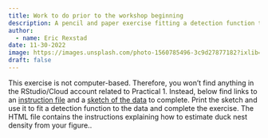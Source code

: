 ```yaml
---
title: Work to do prior to the workshop beginning
description: A pencil and paper exercise fitting a detection function to a histogram of perpendicular detection distances.
author: 
  - name: Eric Rexstad
date: 11-30-2022
image: https://images.unsplash.com/photo-1560785496-3c9d27877182?ixlib=rb-4.0.3&ixid=MnwxMjA3fDB8MHxzZWFyY2h8Mnx8aG9tZXdvcmt8ZW58MHx8MHx8&auto=format&fit=crop&w=400&q=60
draft: false
---
```


This exercise is not computer-based. Therefore, you won’t find anything in the RStudio/Cloud account related to Practical 1. Instead, below find links to an [instruction file](/Pr1/Pr1-instructions.qmd) and a [sketch of the data](ducknest-graph-paper.pdf) to complete. Print the sketch and use it to fit a detection function to the data and complete the exercise. The HTML file contains the instructions explaining how to estimate duck nest density from your figure..